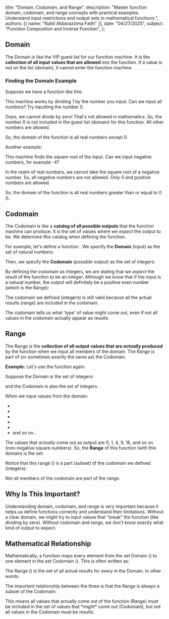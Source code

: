   title: "Domain, Codomain, and Range",
  description: "Master function domain, codomain, and range concepts with practical examples. Understand input restrictions and output sets in mathematical functions.",
  authors: [{ name: "Nabil Akbarazzima Fatih" }],
  date: "04/27/2025",
  subject: "Function Composition and Inverse Function",
};

## Domain

The Domain is like the VIP guest list for our function machine. It is the **collection of all input values that are allowed** into the function. If a value is not on the list (domain), it cannot enter the function machine.

### Finding the Domain Example

Suppose we have a function like this:

<BlockMath math="f(x) = \frac{1}{x}" />

This machine works by dividing 1 by the number you input. Can we input all numbers? Try inputting the number 0.

<BlockMath math="f(0) = \frac{1}{0}" />

Oops, we cannot divide by zero! That's not allowed in mathematics. So, the number 0 is not included in the guest list (domain) for this function. All other numbers are allowed.

So, the domain of the function <InlineMath math="f(x) = \frac{1}{x}" /> is all real numbers except 0.

Another example:

<BlockMath math="g(x) = \sqrt{x}" />

This machine finds the square root of the input. Can we input negative numbers, for example -4?

<BlockMath math="g(-4) = \sqrt{-4}" />

In the realm of real numbers, we cannot take the square root of a negative number. So, all negative numbers are not allowed. Only 0 and positive numbers are allowed.

So, the domain of the function <InlineMath math="g(x) = \sqrt{x}" /> is all real numbers greater than or equal to 0 (<InlineMath math="x \ge 0" />).

## Codomain

The Codomain is like a **catalog of all possible outputs** that the function machine can produce. It is the set of values where we _expect_ the output to be. We determine this catalog when defining the function.

For example, let's define a function <InlineMath math="f(x) = 2x" />.
We specify the **Domain** (input) as the set of natural numbers:

<BlockMath math="\{1, 2, 3, ...\}" />

Then, we specify the **Codomain** (possible output) as the set of integers:

<BlockMath math="\{..., -2, -1, 0, 1, 2, ...\}" />

By defining the codomain as integers, we are stating that we _expect_ the result of the function <InlineMath math="f(x)=2x" /> to be an integer. Although we know that if the input is a natural number, the output will definitely be a positive even number (which is the Range):

<BlockMath math="\{2, 4, 6, ...\}" />
The codomain we defined (integers) is still valid because all the actual results
(range) are included in the codomain.

The codomain tells us what 'type' of value might come out, even if not all values in the codomain actually appear as results.

## Range

The Range is the **collection of all output values that are _actually_ produced** by the function when we input all members of the domain. The Range is part of (or sometimes exactly the same as) the Codomain.

**Example:**
Let's use the function <InlineMath math="f(x) = x^2" /> again.

Suppose the Domain is the set of integers:

<BlockMath math="\{..., -2, -1, 0, 1, 2, ...\}" />
and the Codomain is also the set of integers.

When we input values from the domain:

- <InlineMath math="f(-2) = 4" />
- <InlineMath math="f(-1) = 1" />
- <InlineMath math="f(0) = 0" />
- <InlineMath math="f(1) = 1" />
- <InlineMath math="f(2) = 4" />
- and so on...

The values that _actually_ come out as output are 0, 1, 4, 9, 16, and so on (non-negative square numbers).
So, the **Range** of this function (with this domain) is the set:

<BlockMath math="\{0, 1, 4, 9, 16, ...\}" />

Notice that this range (<InlineMath math="\{0, 1, 4, 9, ...\}" />) is a part (subset) of the codomain we defined (integers):

<BlockMath math="\{..., -1, 0, 1, 2, ...\}" />
Not all members of the codomain are part of the range.

## Why Is This Important?

Understanding domain, codomain, and range is very important because it helps us define functions correctly and understand their limitations. Without a clear domain, we might try to input values that "break" the function (like dividing by zero). Without codomain and range, we don't know exactly what kind of output to expect.

## Mathematical Relationship

Mathematically, a function <InlineMath math="f" /> maps every element from the set Domain (<InlineMath math="D" />) to one element in the set Codomain (<InlineMath math="K" />). This is often written as:

<BlockMath math="f: D \to K" />

The Range (<InlineMath math="R" />) is the set of all actual results <InlineMath math="f(x)" /> for every <InlineMath math="x" /> in the Domain. In other words:

<BlockMath math="R = \{ f(x) \mid x \in D \}" />

The important relationship between the three is that the Range is always a subset of the Codomain:

<BlockMath math="R \subseteq K" />
This means all values that actually come out of the function (Range) must be included
in the set of values that *might* come out (Codomain), but not all values in the
Codomain must be results.
